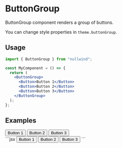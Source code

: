 

<Meta title="ButtonGroup" description="ButtonGroup component renders a group of buttons" />

# ButtonGroup

ButtonGroup component renders a group of buttons.

You can change style properties in `theme.buttonGroup`.

## Usage

```jsx
import { ButtonGroup } from "nullwind";

const MyComponent = () => {
  return (
    <ButtonGroup>
      <Button>Button 1</Button>
      <Button>Button 2</Button>
      <Button>Button 3</Button>
    </ButtonGroup>
  );
};
```

## Examples

<Playground>
  <Playground.Preview>
    <div class="flex justify-center">
      <ButtonGroup>
        <Button color="secondary">Button 1</Button>
        <Button color="secondary">Button 2</Button>
        <Button color="secondary">Button 3</Button>
      </ButtonGroup>
    </div>
  </Playground.Preview>
  <Playground.Code>
    ```jsx
    <ButtonGroup>
      <Button color="secondary">Button 1</Button>
      <Button color="secondary">Button 2</Button>
      <Button color="secondary">Button 3</Button>
    </ButtonGroup>
    ```
  </Playground.Code>
</Playground>
